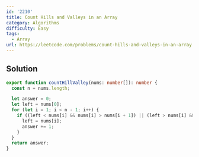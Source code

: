 ```yaml
---
id: '2210'
title: Count Hills and Valleys in an Array
category: Algorithms
difficulty: Easy
tags:
  - Array
url: https://leetcode.com/problems/count-hills-and-valleys-in-an-array
---
```


## Solution

```typescript filename="solution.ts" copy
export function countHillValley(nums: number[]): number {
  const n = nums.length;

  let answer = 0;
  let left = nums[0];
  for (let i = 1; i < n - 1; i++) {
    if ((left < nums[i] && nums[i] > nums[i + 1]) || (left > nums[i] && nums[i] < nums[i + 1])) {
      left = nums[i];
      answer += 1;
    }
  }
  return answer;
}
```

